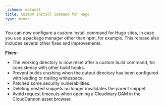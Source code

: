 ```yaml
---
_schema: default
title: Custom install command for Hugo
type: minor
---
```

You can now configure a custom install command for Hugo sites, in case you use a package manager other than npm, for example. This release also includes several other fixes and improvements.

**Fixes:**

* The working directory is now reset after a custom build command, for consistency with other build hooks.
* Prevent builds crashing when the output directory has been configured with leading or trailing whitespace.
* Patched some security vulnerabilities.
* Deleting nested snippets no longer invalidates the parent snippet.
* Avoid request timeouts when opening a Cloudinary DAM in the CloudCannon asset browser.